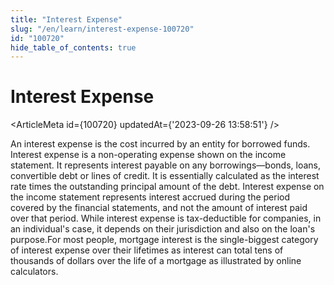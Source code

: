 ```yaml
---
title: "Interest Expense"
slug: "/en/learn/interest-expense-100720"
id: "100720"
hide_table_of_contents: true
---
```



# Interest Expense

<ArticleMeta id={100720} updatedAt={'2023-09-26 13:58:51'} />
<div className='border-solid border-b border-t-0 my-4 border-[var(--ifm-color-gray-300)]' />

An interest expense is the cost incurred by an entity for borrowed funds. Interest expense is a non-operating expense shown on the income statement. It represents interest payable on any borrowings—bonds, loans, convertible debt or lines of credit. It is essentially calculated as the interest rate times the outstanding principal amount of the debt. Interest expense on the income statement represents interest accrued during the period covered by the financial statements, and not the amount of interest paid over that period. While interest expense is tax-deductible for companies, in an individual's case, it depends on their jurisdiction and also on the loan's purpose.For most people, mortgage interest is the single-biggest category of interest expense over their lifetimes as interest can total tens of thousands of dollars over the life of a mortgage as illustrated by online calculators.
